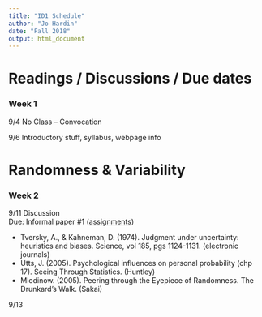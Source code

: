 ```yaml
---
title: "ID1 Schedule"
author: "Jo Hardin"
date: "Fall 2018"
output: html_document
---
```


# Readings / Discussions / Due dates


 

### Week 1

9/4   No Class – Convocation

9/6   Introductory stuff, syllabus, webpage info

# Randomness & Variability

 
### Week 2

 9/11     Discussion  
          Due: Informal paper #1 ([assignments](../assignments.html))
 
* Tversky, A.,  & Kahneman, D. (1974). Judgment under uncertainty: heuristics and biases.  Science, vol 185, pgs 1124-1131. (electronic journals)
* Utts, J. (2005). Psychological influences on personal probability (chp 17).  Seeing Through Statistics. (Huntley)
* Mlodinow. (2005). Peering through the Eyepiece of Randomness.  The Drunkard’s Walk. (Sakai)

 
 9/13
 
